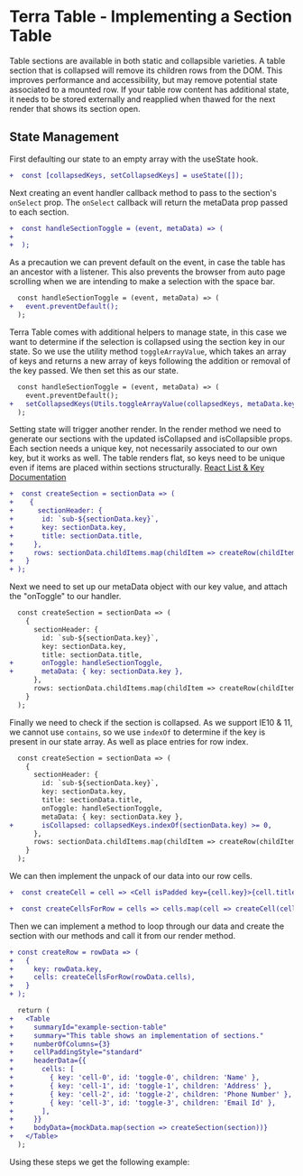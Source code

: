 
# Terra Table - Implementing a Section Table

Table sections are available in both static and collapsible varieties. A table section that is collapsed will remove its children rows from the DOM. This improves performance and accessibility, but may remove potential state associated to a mounted row. If your table row content has additional state, it needs to be stored externally and reapplied when thawed for the next render that shows its section open.

## State Management
First defaulting our state to an empty array with the useState hook.
```diff
+  const [collapsedKeys, setCollapsedKeys] = useState([]);
```
Next creating an event handler callback method to pass to the section's `onSelect` prop. The `onSelect` callback will return the metaData prop passed to each section.
```diff
+  const handleSectionToggle = (event, metaData) => (
+
+  );
```
As a precaution we can prevent default on the event, in case the table has an ancestor with a listener. This also prevents the browser from auto page scrolling when we are intending to make a selection with the space bar.
```diff
  const handleSectionToggle = (event, metaData) => (
+   event.preventDefault();
  );
```
Terra Table comes with additional helpers to manage state, in this case we want to determine if the selection is collapsed using the section key in our state. So we use the utility method `toggleArrayValue`, which takes an array of keys and returns a new array of keys following the addition or removal of the key passed. We then set this as our state.
```diff
  const handleSectionToggle = (event, metaData) => (
    event.preventDefault();
+   setCollapsedKeys(Utils.toggleArrayValue(collapsedKeys, metaData.key));
  );
```
Setting state will trigger another render. In the render method we need to generate our sections with the updated isCollapsed and isCollapsible props. Each section needs a unique key, not necessarily associated to our own key, but it works as well. The table renders flat, so keys need to be unique even if items are placed within sections structurally.
[React List & Key Documentation](https://reactjs.org/docs/lists-and-keys.html)
```diff
+  const createSection = sectionData => (
+    {
+      sectionHeader: {
+       id: `sub-${sectionData.key}`,
+       key: sectionData.key,
+       title: sectionData.title,
+     },
+     rows: sectionData.childItems.map(childItem => createRow(childItem)),
+   }
+ );
```
Next we need to set up our metaData object with our key value, and attach the "onToggle" to our handler.
```diff
  const createSection = sectionData => (
    {
      sectionHeader: {
        id: `sub-${sectionData.key}`,
        key: sectionData.key,
        title: sectionData.title,
+       onToggle: handleSectionToggle,
+       metaData: { key: sectionData.key },
      },
      rows: sectionData.childItems.map(childItem => createRow(childItem)),
    }
  );
```
Finally we need to check if the section is collapsed. As we support IE10 & 11, we cannot use `contains`, so we use `indexOf` to determine if the key is present in our state array. As well as place entries for row index.
```diff
  const createSection = sectionData => (
    {
      sectionHeader: {
        id: `sub-${sectionData.key}`,
        key: sectionData.key,
        title: sectionData.title,
        onToggle: handleSectionToggle,
        metaData: { key: sectionData.key },
+       isCollapsed: collapsedKeys.indexOf(sectionData.key) >= 0,
      },
      rows: sectionData.childItems.map(childItem => createRow(childItem)),
    }
  );
```
We can then implement the unpack of our data into our row cells.
```diff
+  const createCell = cell => <Cell isPadded key={cell.key}>{cell.title}</Cell>;

+  const createCellsForRow = cells => cells.map(cell => createCell(cell));
```
Then we can implement a method to loop through our data and create the section with our methods and call it from our render method.
```diff
+ const createRow = rowData => (
+   {
+     key: rowData.key,
+     cells: createCellsForRow(rowData.cells),
+   }
+ );

  return (
+   <Table
+     summaryId="example-section-table"
+     summary="This table shows an implementation of sections."
+     numberOfColumns={3}
+     cellPaddingStyle="standard"
+     headerData={{
+       cells: [
+         { key: 'cell-0', id: 'toggle-0', children: 'Name' },
+         { key: 'cell-1', id: 'toggle-1', children: 'Address' },
+         { key: 'cell-2', id: 'toggle-2', children: 'Phone Number' },
+         { key: 'cell-3', id: 'toggle-3', children: 'Email Id' },
+       ],
+     }}
+     bodyData={mockData.map(section => createSection(section))}
+   </Table>
  );
```
Using these steps we get the following example:

<SectionTable />
